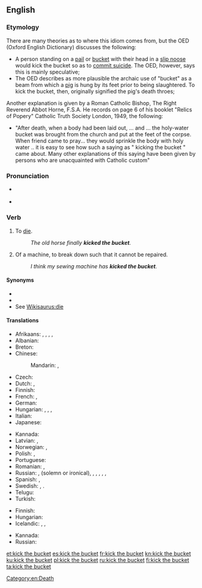 ==English==
{{was wotd|2007|December|6}}

===Etymology===
{{wikipedia}}
There are many theories as to where this idiom comes from, but the OED (Oxford English Dictionary) discusses the following:
* A person standing on a [[pail]] or [[bucket]] with their head in a [[slip noose]] would kick the bucket so as to [[commit suicide]]. The OED, however, says this is mainly speculative;
* The OED describes as more plausible the archaic use of "bucket" as a beam from which a [[pig]] is hung by its feet prior to being slaughtered. To kick the bucket, then, originally signified the pig's death throes;

Another explanation is given by a Roman Catholic Bishop, The Right Reverend Abbot Horne, F.S.A. He records on page 6 of his booklet "Relics of Popery" Catholic Truth Society London, 1949, the following:
* "After death, when a body had been laid out, ... and ... the holy-water bucket was brought from the church and put at the feet of the corpse. When friend came to pray... they would sprinkle the body with holy water .. it is easy to see how such a saying as " kicking the bucket " came about. Many other explanations of this saying have been given by persons who are unacquainted with Catholic custom"

===Pronunciation===
* {{a|RP|US}} {{IPA|/ˈkɪk ðə ˈbʌkɪt/|lang=en}}
* {{audio|en-us-kick the bucket.ogg|Audio (US)|lang=en}}

===Verb===
{{head|en|verb|head=[[kick]] the [[bucket]]}}

# {{label|en|idiomatic|euphemistic|colloquial}} To [[die]].
#: ''The old horse finally '''kicked the bucket'''.''
# {{label|en|idiomatic|colloquial}} Of a machine, to break down such that it cannot be repaired.
#: ''I think my sewing machine has '''kicked the bucket'''.''

====Synonyms====
* {{l|en|bite the dust}}
* {{l|en|buy the farm}}
* See [[Wikisaurus:die]]

====Translations====
{{trans-top|to die}}
* Afrikaans: {{t|af|skop die emmer}} {{gloss|kick the bucket}}, {{t|af|gee die gees}} {{gloss|give up the ghost}}, {{t|af|steek die lepel in die dak}} {{gloss|stick the spoon into the roof}}, {{t|af|gaan bokveld toe}} {{gloss|go to the buck/goat field}}, {{t|af|verwissel die tydelike met die ewige}} {{gloss|exchange the temporary for the eternal}}
* Albanian: {{t|sq|drodhi këmbën}} {{qualifier|idiomatic}} {{gloss|literary: twitched the leg}}
* Breton: {{t+|br|lipat e loa}} {{gloss|to lick one's spoon}}
* Chinese:
*: Mandarin: {{t+|cmn|翹辮子|sc=Hani}}, {{t|cmn|翘辫子|tr=qiào biànzi|sc=Hani}} {{qualifier|raise the plait}}
* Czech: {{t|cs|zaklepat bačkorama}} {{qualifier|idiomatic}} {{gloss|literary: to clap a pair of slippers}}
* Dutch: {{t|nl|de pijp aan Maarten geven}}, {{t|nl|het loodje leggen}}
* Finnish: {{t+|fi|potkaista tyhjää}} {{gloss|lit., to kick a void}}
* French: {{t+|fr|passer l'arme à gauche}} {{gloss|pass the weapon to the left}}, {{t+|fr|casser sa pipe}} {{gloss|to break one's smoking}}
* German: {{t+|de|den Löffel abgeben}} {{gloss|give away the spoon}}
* Hungarian: {{t+|hu|elpatkol}}, {{t|hu|felrúgja a gyertyát}}, {{t|hu|beadja a kulcsot}}, {{t|hu|feldobja a bakancsot}}
* Italian: {{t|it|tirare le cuoia}}
* Japanese: {{t|ja|くたばる|tr=kutabaru}}
{{trans-mid}}
* Kannada: {{t+|kn|ಸಾಯು|sc=Knda}}
* Latvian: {{t|lv|atdot galus}} {{qualifier|give up the ends}}, {{t|lv|nolikt karoti}} {{qualifier|put down the spoon}}
* Norwegian: {{t+|no|legge inn årene}} {{gloss|pull one's oars in}}, {{t+|no|gå i pennalet}} {{gloss|hit the pencil-box}}
* Polish: {{t+|pl|kopnąć w kalendarz}}, {{t+|pl|odwalić kitę}}
* Portuguese: {{t+|pt|bater as botas}}
* Romanian: {{t|ro|a da colțul}} {{gloss|turn around the corner}}, {{t|ro|a da ortul popii}} {{gloss|pay a coin to the priest}}
* Russian: {{t+|ru|сыгра́ть в я́щик}} {{qualifier|play into the casket}}, {{t+|ru|почить в бозе}} {{qualifier|sleep in God}} (solemn or ironical), {{t+|ru|преставиться}}, {{t+|ru|приказа́ть до́лго жить}} {{qualifier|order to live long}}, {{t+|ru|откинуть копыта}} {{qualifier|throw away the hooves}}, {{t+|ru|протяну́ть ноги}} {{qualifier|stretch the legs}}, {{t+|ru|дать ду́ба}} {{qualifier|give some oak}}, {{t|ru|коньки́ отбро́сить}} {{qualifier|throw away the skates}}
* Spanish: {{t+|es|estirar la pata}} {{gloss|stretch the leg}}, {{t|es|colgar los guayos}} {{gloss|hang the football shoes}}
* Swedish: {{t|sv|kila runt hörnet}} {{gloss|go around the corner}}, {{t+|sv|ta ner skylten}} {{gloss|take the sign down}}.
* Telugu: {{t|te|బాల్చీ తన్ను}}
* Turkish: {{t+|tr|nalları dikmek}}
{{trans-bottom}}

{{trans-top|to break down beyond repair}}
* Finnish: {{t+|fi|hajota}} {{t+|fi|lopullisesti}}
* Hungarian: {{t|hu|beadja a kulcsot}}
* Icelandic: {{t|is|eyðilegjast}}, {{t+|is|deyja}}, {{t|is|drepast}}
{{trans-mid}}
* Kannada: {{t|kn|ಸರಿಪಡಿಸಲಾಗದಷ್ಟು ಹಾಳಾದ|sc=Knda}}
* Russian: {{t+|ru|накрыться медным тазом}}
{{trans-bottom}}

[[Category:en:Death]]

[[et:kick the bucket]]
[[es:kick the bucket]]
[[fr:kick the bucket]]
[[kn:kick the bucket]]
[[ku:kick the bucket]]
[[pl:kick the bucket]]
[[ru:kick the bucket]]
[[fi:kick the bucket]]
[[ta:kick the bucket]]